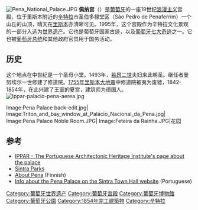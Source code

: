 [[File:Pena_National_Palace.JPG|thumb]]
'''佩纳宫'''（{{lang-pt|Palácio Nacional da Pena}}）是[[葡萄牙|葡萄牙]]的一座19世纪[[浪漫主义|浪漫主义]]宫殿，位于里斯本附近的[[辛特拉|辛特拉]]市圣伯多禄堂区（São Pedro de Penaferrim）一个山丘的山顶，晴天在[[里斯本|里斯本]]亦清晰可见。1995年，这个宫殿作为辛特拉文化景观的一部分入选为[[世界遗产|世界遗产]]。它也是葡萄牙国家古迹，以及[[葡萄牙七大奇迹|葡萄牙七大奇迹]]之一。它也被[[葡萄牙总统|葡萄牙总统]]和其他政府官员用于国务活动。

== 历史 ==
这个地点在中世纪是一个圣母小堂。1493年，[[若昂二世|若昂二世]]夫妇来此朝圣。继任者曼努埃尔一世修建了修道院。[[1755年里斯本大地震|1755年里斯本大地震]]中修道院被夷为废墟，1842-1854年，在此兴建了王室的夏宫，建筑师为德国人。 
[[File:Ippar-palacio-pena-aerea.jpg|thumb]]

<gallery>
Image:Pena Palace back-edit.jpg|
Image:Triton_and_bay_window_at_Palácio_Nacional_da_Pena.jpg|
Image:Pena Palace Noble Room.JPG|
Image:Feteira da Rainha.JPG|花园
</gallery>

== 参考 ==
{{commons|Palácio Nacional da Pena}}
* [https://web.archive.org/web/20091219235145/http://www.ippar.pt/english/monumentos/palacio_pena.html IPPAR - The Portuguese Architectonic Heritage Institute's page about the palace]
* [http://www.parquesdesintra.pt/en/ Sintra Parks]{{Wayback|url=http://www.parquesdesintra.pt/en/ |date=20170906085449 }}
* [http://pena.dy.fi About Pena] {{Wayback|url=http://pena.dy.fi/ |date=20220327152724 }} (Finnish)
* [https://web.archive.org/web/20080312050723/http://www.cm-sintra.pt/Artigo.aspx?ID=3387 Info about the Pena Palace on the Sintra Town Hall website] (Portuguese)

{{coord|38|47|16|N|9|23|26|W|type:landmark_source:dewiki|display=title}}
{{葡萄牙王室主題}}
[[Category:葡萄牙世界遗产|Category:葡萄牙世界遗产]]
[[Category:葡萄牙宫殿|Category:葡萄牙宫殿]]
[[Category:葡萄牙博物館|Category:葡萄牙博物館]]
[[Category:葡萄牙公園|Category:葡萄牙公園]]
[[Category:1854年完工建築物|Category:1854年完工建築物]]
[[Category:辛特拉|Category:辛特拉]]